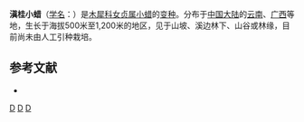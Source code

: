 {{Infraspeciesbox
| image = 
| image_caption = 
| status = 
| status_system = 
| genus = Ligustrum
| species = sinense
| varietas = concavum
| authority = M. C. Chang
}}

'''滇桂小蜡'''（[[学名|学名]]：{{lang|la|''Ligustrum sinense'' var. ''concavum''}}）是[[木犀科|木犀科]][[女贞属|女贞属]][[小蜡|小蜡]]的[[变种|变种]]。分布于[[中国大陆|中国大陆]]的[[云南|云南]]、[[广西|广西]]等地，生长于海拔500米至1,200米的地区，见于山坡、溪边林下、山谷或林缘，目前尚未由人工引种栽培。

== 参考文献 ==
<div class="references-small">
* {{cite web| url =http://www.bioinfo.cn/db05/KmzwSpecies.php?action=view&id=30442| title =滇桂小蜡（变种）| work =《中国高等植物数据库全库》| publisher =中国科学院微生物研究所| author =昆明植物研究所| accessdate =2009-02-26}}{{dead link|date=2018年3月 |bot=InternetArchiveBot |fix-attempted=yes }}
</div>
{{taxonbar}}

[[Category:女贞属|D]]
[[Category:云南植物|D]]
[[Category:广西植物|D]]